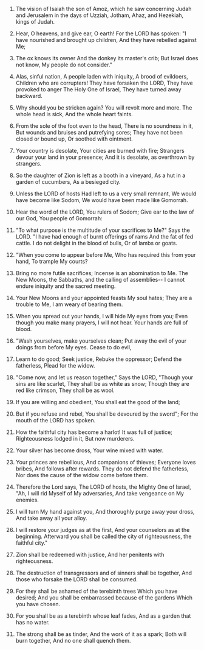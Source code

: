 
1. The vision of Isaiah the son of Amoz, which he saw concerning Judah and Jerusalem in the days of Uzziah, Jotham, Ahaz, and Hezekiah, kings of Judah.

2. Hear, O heavens, and give ear, O earth! For the LORD has spoken: "I have nourished and brought up children, And they have rebelled against Me;

3. The ox knows its owner And the donkey its master's crib; But Israel does not know, My people do not consider."

4. Alas, sinful nation, A people laden with iniquity, A brood of evildoers, Children who are corrupters! They have forsaken the LORD, They have provoked to anger The Holy One of Israel, They have turned away backward.

5. Why should you be stricken again? You will revolt more and more. The whole head is sick, And the whole heart faints.

6. From the sole of the foot even to the head, There is no soundness in it, But wounds and bruises and putrefying sores; They have not been closed or bound up, Or soothed with ointment.

7. Your country is desolate, Your cities are burned with fire; Strangers devour your land in your presence; And it is desolate, as overthrown by strangers.

8. So the daughter of Zion is left as a booth in a vineyard, As a hut in a garden of cucumbers, As a besieged city.

9. Unless the LORD of hosts Had left to us a very small remnant, We would have become like Sodom, We would have been made like Gomorrah.

10. Hear the word of the LORD, You rulers of Sodom; Give ear to the law of our God, You people of Gomorrah:

11. "To what purpose is the multitude of your sacrifices to Me?" Says the LORD. "I have had enough of burnt offerings of rams And the fat of fed cattle. I do not delight in the blood of bulls, Or of lambs or goats.

12. "When you come to appear before Me, Who has required this from your hand, To trample My courts?

13. Bring no more futile sacrifices; Incense is an abomination to Me. The New Moons, the Sabbaths, and the calling of assemblies-- I cannot endure iniquity and the sacred meeting.

14. Your New Moons and your appointed feasts My soul hates; They are a trouble to Me, I am weary of bearing them.

15. When you spread out your hands, I will hide My eyes from you; Even though you make many prayers, I will not hear. Your hands are full of blood.

16. "Wash yourselves, make yourselves clean; Put away the evil of your doings from before My eyes. Cease to do evil,

17. Learn to do good; Seek justice, Rebuke the oppressor; Defend the fatherless, Plead for the widow.

18. "Come now, and let us reason together," Says the LORD, "Though your sins are like scarlet, They shall be as white as snow; Though they are red like crimson, They shall be as wool.

19. If you are willing and obedient, You shall eat the good of the land;

20. But if you refuse and rebel, You shall be devoured by the sword"; For the mouth of the LORD has spoken.

21. How the faithful city has become a harlot! It was full of justice; Righteousness lodged in it, But now murderers.

22. Your silver has become dross, Your wine mixed with water.

23. Your princes are rebellious, And companions of thieves; Everyone loves bribes, And follows after rewards. They do not defend the fatherless, Nor does the cause of the widow come before them.

24. Therefore the Lord says, The LORD of hosts, the Mighty One of Israel, "Ah, I will rid Myself of My adversaries, And take vengeance on My enemies.

25. I will turn My hand against you, And thoroughly purge away your dross, And take away all your alloy.

26. I will restore your judges as at the first, And your counselors as at the beginning. Afterward you shall be called the city of righteousness, the faithful city."

27. Zion shall be redeemed with justice, And her penitents with righteousness.

28. The destruction of transgressors and of sinners shall be together, And those who forsake the LORD shall be consumed.

29. For they shall be ashamed of the terebinth trees Which you have desired; And you shall be embarrassed because of the gardens Which you have chosen.

30. For you shall be as a terebinth whose leaf fades, And as a garden that has no water.

31. The strong shall be as tinder, And the work of it as a spark; Both will burn together, And no one shall quench them.


